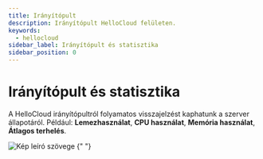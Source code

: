 ```yaml
---
title: Irányítópult
description: Irányítópult HelloCloud felületen.
keywords:
  - hellocloud
sidebar_label: Irányítópult és statisztika
sidebar_position: 0
---
```



# <FontAwesomeIcon icon="fa-solid fa-chart-line text-primary" /> Irányítópult és statisztika

A HelloCloud irányítópultról folyamatos visszajelzést kaphatunk a szerver állapotáról. Például: **Lemezhasználat**, **CPU használat**, **Memória használat**, **Átlagos terhelés**. 

<BrowserWindow url="https://peldaweboldal.hu">
  <img src="https://cdn.hellowp.cloud/hub/hellocloud/hellocloud-001.png" alt="Kép leíró szövege"></img>
</BrowserWindow>{" "}